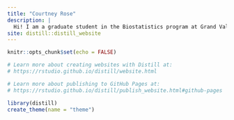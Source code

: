 ```yaml
---
title: "Courtney Rose"
description: |
  Hi! I am a graduate student in the Biostatistics program at Grand Valley State University. I am excited to continue my search for an internship for the summer of 2022.
site: distill::distill_website
---
```


```r
knitr::opts_chunk$set(echo = FALSE)

# Learn more about creating websites with Distill at:
# https://rstudio.github.io/distill/website.html

# Learn more about publishing to GitHub Pages at:
# https://rstudio.github.io/distill/publish_website.html#github-pages

```


```r
library(distill)
create_theme(name = "theme")
```













